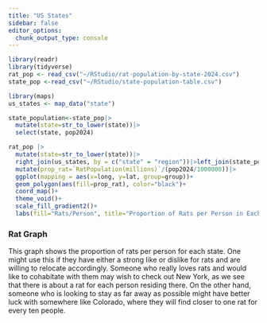 ```yaml
---
title: "US States"
sidebar: false
editor_options: 
  chunk_output_type: console
---
```


```r
library(readr)
library(tidyverse)
rat_pop <- read_csv("~/RStudio/rat-population-by-state-2024.csv")
state_pop <-read_csv("~/RStudio/state-population-table.csv")
```

```r
library(maps)
us_states <- map_data("state")

state_population<-state_pop|>
  mutate(state=str_to_lower(state))|>
  select(state, pop2024)
```

```r
rat_pop |>
  mutate(state=str_to_lower(state))|>
  right_join(us_states, by = c("state" = "region"))|>left_join(state_population)|>
  mutate(prop_rat=`RatPopulation(millions)`/(pop2024/1000000))|>
  ggplot(mapping = aes(x=long, y=lat, group=group))+
  geom_polygon(aes(fill=prop_rat), color="black")+
  coord_map()+
  theme_void()+
  scale_fill_gradient2()+
  labs(fill="Rats/Person", title="Proportion of Rats per Person in Each State")

```

### Rat Graph

This graph shows the proportion of rats per person for each state. One might use this if they have either a strong like or dislike for rats and are willing to relocate accordingly. Someone who really loves rats and would like to cohabitate with them may wish to check out New York, as we see that there is about a rat for each person residing there. On the other hand, someone who is looking to stay as far away as possible might have better luck with somewhere like Colorado, where they will find closer to one rat for every ten people.
